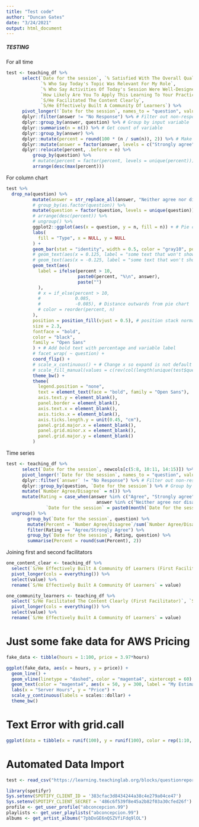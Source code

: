 ```yaml
---
title: "Test code"
author: "Duncan Gates"
date: "3/24/2021"
output: html_document
---
```


##### TESTING
For all time
```r
test <- teaching_df %>%
      select(`Date for the session`, `% Satisfied With The Overall Quality Of Today's Professional Learning Session`, 
             `% Who Say Today's Topic Was Relevant For My Role`, 
             `% Who Say Activities Of Today's Session Were Well-Designed To Help Me Learn`, 
             `How Likely Are You To Apply This Learning To Your Practice In The Next 4-6 Weeks?`, 
             `S/He Facilitated The Content Clearly`, 
             `S/He Effectively Built A Community Of Learners`) %>%
      pivot_longer(!`Date for the session`, names_to = "question", values_to = "answer") %>%
      dplyr::filter(answer != "No Response") %>% # Filter out non-responses
      dplyr::group_by(answer, question) %>% # Group by input variable
      dplyr::summarise(n = n()) %>% # Get count of variable
      dplyr::group_by(answer) %>%
      dplyr::mutate(percent = round(100 * (n / sum(n)), 2)) %>% # Make a percent column without non-responses
      dplyr::mutate(answer = factor(answer, levels = c("Strongly agree", "Agree", "Neither agree nor disagree", "Disagree", "Strongly disagree"))) %>%
      dplyr::relocate(percent, .before = n) %>%
          group_by(question) %>%
          # mutate(percent = factor(percent, levels = unique(percent))) %>%
          arrange(desc(max(percent)))

```

For column chart

```r
test %>%
  drop_na(question) %>%
          mutate(answer = str_replace_all(answer, "Neither agree nor disagree", "Neither")) %>%
          # group_by(as.factor(question)) %>%
          mutate(question = factor(question, levels = unique(question))) %>%
          # arrange(desc(percent)) %>%
          # ungroup() %>%
          ggplot2::ggplot(aes(x = question, y = n, fill = n)) + # Pie chart input, ordered by n
          labs(
            fill = "Type", x = NULL, y = NULL
          ) +
          geom_bar(stat = "identity", width = 0.5, color = "gray10", position = position_fill()) +
          # geom_text(aes(x = 0.125, label = "some text that won't show up"), color = "transparent", position = "fill") + # This adjusts the column size
          # geom_text(aes(x = -0.125, label = "some text that won't show up"), color = "transparent", position = "fill") + # This adjusts the column size
          geom_text(aes(
            label = ifelse(percent > 10,
                           paste0(percent, "%\n", answer),
                           paste("")
            ),
            # x = if_else(percent > 10,
            #             0.085,
            #             -0.085), # Distance outwards from pie chart
            # color = reorder(percent, n)
          ),
          position = position_fill(vjust = 0.5), # position stack normally stacks bars, but here it keeps the text in the right place once put in polar
          size = 2.3,
          fontface = "bold",
          color = "black",
          family = "Open Sans"
          ) + # Add bold text with percentage and variable label
          # facet_wrap( ~ question) +
          coord_flip() +
          # scale_x_continuous() + # Change x so expand is not default and adds no padding so the bars will produce a circle
          # scale_fill_manual(values = c(rev(col(length(unique(test$question)))))) + # custom colors
          theme_bw() +
          theme(
            legend.position = "none",
            text = element_text(face = "bold", family = "Open Sans"),
            axis.text.y = element_blank(),
            panel.border = element_blank(),
            axis.text.x = element_blank(),
            axis.ticks.x = element_blank(),
            axis.ticks.length.y = unit(0.45, "cm"),
            panel.grid.major.x = element_blank(),
            panel.grid.minor.x = element_blank(),
            panel.grid.major.y = element_blank()
          )
```


Time series
```r
test <- teaching_df %>%
      select(`Date for the session`, newcols[c(5:8, 10:11, 14:15)]) %>%
      pivot_longer(!`Date for the session`, names_to = "question", values_to = "answer") %>%
      dplyr::filter(`answer` != "No Response") %>% # Filter out non-responses
      dplyr::group_by(question, `Date for the session`) %>% # Group by input variable
      mutate(`Number Agree/Disagree` = n()) %>%
      mutate(Rating = case_when(answer %in% c("Agree", "Strongly agree") ~ "Agree/Strongly Agree",
                                  answer %in% c("Neither agree nor disagree", "Disagree", "Strongly disagree") ~ "Neither/Disagree/Strongly Disagree"),
               `Date for the session` = paste0(month(`Date for the session`, label = T, abbr = F), ", ", year(`Date for the session`))) %>%
  ungroup() %>%
        group_by(`Date for the session`, question) %>%
        mutate(Percent = `Number Agree/Disagree`/sum(`Number Agree/Disagree`)*100) %>%
        filter(Rating == "Agree/Strongly Agree") %>%
        group_by(`Date for the session`, Rating, question) %>%
        summarise(Percent = round(sum(Percent), 2))
```

Joining first and second facilitators

```r
one_content_clear <- teaching_df %>%
  select(`S/He Effectively Built A Community Of Learners (First Facilitator)`, `S/He Facilitated The Content Clearly (Second Facilitator)`) %>%
  pivot_longer(cols = everything()) %>%
  select(value) %>%
  rename(`S/He Effectively Built A Community Of Learners` = value)

one_community_learners <- teaching_df %>%
  select(`S/He Facilitated The Content Clearly (First Facilitator)`, `S/He Effectively Built A Community Of Learners (Second Facilitator)`) %>%
  pivot_longer(cols = everything()) %>%
  select(value) %>%
  rename(`S/He Effectively Built A Community Of Learners` = value)
```







# Just some fake data for AWS Pricing

```r
fake_data <- tibble(hours = 1:100, price = 3.97*hours)

ggplot(fake_data, aes(x = hours, y = price)) + 
  geom_line() +
  geom_vline(linetype = "dashed", color = "magenta4", xintercept = 60) +
  geom_text(color = "magenta4", aes(x = 50, y = 300, label = "My Estimate:")) +
  labs(x = "Server Hours", y = "Price") +
  scale_y_continuous(labels = scales::dollar) +
  theme_bw()
```




# Text Error with grid.call

```r
ggplot(data = tibble(x = runif(100), y = runif(100), color = rep(1:10, 10), label = "something"), aes(x = x, y = y, color = color)) + geom_point() + geom_text(aes(label = label), fontface = "bold", family = "Open Sans ExtraBold") + scale_color_identity() + labs(title = "dafsa") + theme_void() + theme(plot.title = element_text(hjust = 0.5, family = "Open Sans", face = "bold"), text = element_text(family = "Open Sans", face = "bold"))
```

# Automated Data Import

```r
test <- read_csv("https://learning.teachinglab.org/blocks/questionreport/adminreport.php?action=view&sid=1&cid=0&partner=&portfolio=&start_date=&end_date=&teacher=&question=10")
```


```r
library(spotifyr)
Sys.setenv(SPOTIFY_CLIENT_ID = '383cfac3d8434244a38c4e279a04ce47')
Sys.setenv(SPOTIFY_CLIENT_SECRET = '486c6f539f8e45a2b82f03a30cfed26f')
profile <- get_user_profile("abconcepcion.99")
playlists <- get_user_playlists("abconcepcion.99")
albums <- get_artist_albums("7pbDxGE6nQSZVfiFdq9lOL")
```

